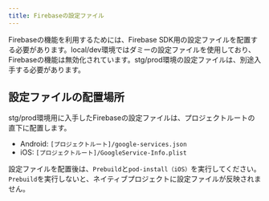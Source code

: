 ```yaml
---
title: Firebaseの設定ファイル
---
```


Firebaseの機能を利用するためには、Firebase SDK用の設定ファイルを配置する必要があります。local/dev環境ではダミーの設定ファイルを使用しており、Firebaseの機能は無効化されています。stg/prod環境の設定ファイルは、別途入手する必要があります。

## 設定ファイルの配置場所

stg/prod環境用に入手したFirebaseの設定ファイルは、プロジェクトルートの直下に配置します。

- Android: `[プロジェクトルート]/google-services.json`
- iOS: `[プロジェクトルート]/GoogleService-Info.plist`

設定ファイルを配置後は、`Prebuild`と`pod-install（iOS）`を実行してください。`Prebuild`を実行しないと、ネイティブプロジェクトに設定ファイルが反映されません。
